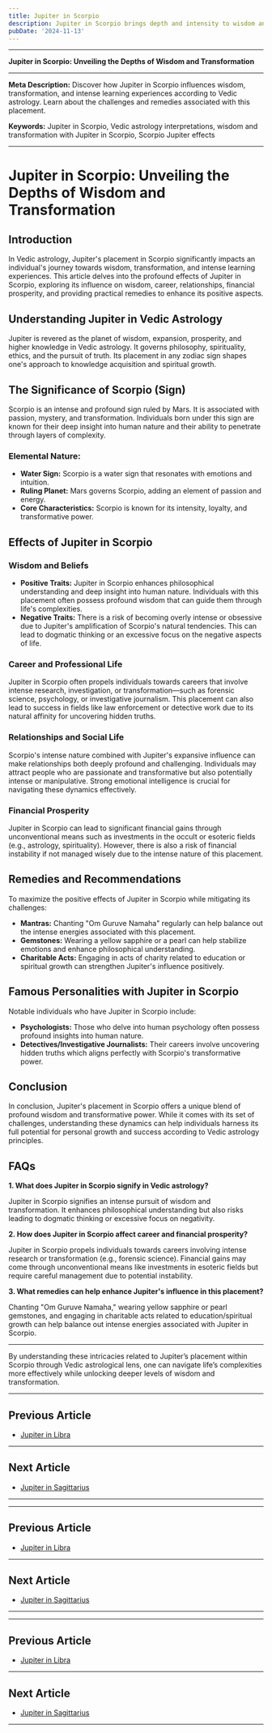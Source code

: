 ```yaml
---
title: Jupiter in Scorpio
description: Jupiter in Scorpio brings depth and intensity to wisdom and transformation. Individuals are intuitive, resourceful, and interested in exploring mysteries and profound subjects, in Vedic Astrology.
pubDate: '2024-11-13'
---
```


---

**Jupiter in Scorpio: Unveiling the Depths of Wisdom and Transformation**

---

**Meta Description:** Discover how Jupiter in Scorpio influences wisdom, transformation, and intense learning experiences according to Vedic astrology. Learn about the challenges and remedies associated with this placement.

**Keywords:** Jupiter in Scorpio, Vedic astrology interpretations, wisdom and transformation with Jupiter in Scorpio, Scorpio Jupiter effects

---

# Jupiter in Scorpio: Unveiling the Depths of Wisdom and Transformation

## Introduction

In Vedic astrology, Jupiter's placement in Scorpio significantly impacts an individual's journey towards wisdom, transformation, and intense learning experiences. This article delves into the profound effects of Jupiter in Scorpio, exploring its influence on wisdom, career, relationships, financial prosperity, and providing practical remedies to enhance its positive aspects.

## Understanding Jupiter in Vedic Astrology

Jupiter is revered as the planet of wisdom, expansion, prosperity, and higher knowledge in Vedic astrology. It governs philosophy, spirituality, ethics, and the pursuit of truth. Its placement in any zodiac sign shapes one's approach to knowledge acquisition and spiritual growth.

## The Significance of Scorpio (Sign)

Scorpio is an intense and profound sign ruled by Mars. It is associated with passion, mystery, and transformation. Individuals born under this sign are known for their deep insight into human nature and their ability to penetrate through layers of complexity.

### Elemental Nature:
- **Water Sign:** Scorpio is a water sign that resonates with emotions and intuition.
- **Ruling Planet:** Mars governs Scorpio, adding an element of passion and energy.
- **Core Characteristics:** Scorpio is known for its intensity, loyalty, and transformative power.

## Effects of Jupiter in Scorpio

### Wisdom and Beliefs

- **Positive Traits:** Jupiter in Scorpio enhances philosophical understanding and deep insight into human nature. Individuals with this placement often possess profound wisdom that can guide them through life's complexities.
- **Negative Traits:** There is a risk of becoming overly intense or obsessive due to Jupiter's amplification of Scorpio's natural tendencies. This can lead to dogmatic thinking or an excessive focus on the negative aspects of life.

### Career and Professional Life

Jupiter in Scorpio often propels individuals towards careers that involve intense research, investigation, or transformation—such as forensic science, psychology, or investigative journalism. This placement can also lead to success in fields like law enforcement or detective work due to its natural affinity for uncovering hidden truths.

### Relationships and Social Life

Scorpio's intense nature combined with Jupiter's expansive influence can make relationships both deeply profound and challenging. Individuals may attract people who are passionate and transformative but also potentially intense or manipulative. Strong emotional intelligence is crucial for navigating these dynamics effectively.

### Financial Prosperity

Jupiter in Scorpio can lead to significant financial gains through unconventional means such as investments in the occult or esoteric fields (e.g., astrology, spirituality). However, there is also a risk of financial instability if not managed wisely due to the intense nature of this placement.

## Remedies and Recommendations

To maximize the positive effects of Jupiter in Scorpio while mitigating its challenges:

- **Mantras:** Chanting "Om Guruve Namaha" regularly can help balance out the intense energies associated with this placement.
- **Gemstones:** Wearing a yellow sapphire or a pearl can help stabilize emotions and enhance philosophical understanding.
- **Charitable Acts:** Engaging in acts of charity related to education or spiritual growth can strengthen Jupiter's influence positively.

## Famous Personalities with Jupiter in Scorpio

Notable individuals who have Jupiter in Scorpio include:

- **Psychologists:** Those who delve into human psychology often possess profound insights into human nature.
- **Detectives/Investigative Journalists:** Their careers involve uncovering hidden truths which aligns perfectly with Scorpio's transformative power.

## Conclusion

In conclusion, Jupiter's placement in Scorpio offers a unique blend of profound wisdom and transformative power. While it comes with its set of challenges, understanding these dynamics can help individuals harness its full potential for personal growth and success according to Vedic astrology principles.

## FAQs

**1. What does Jupiter in Scorpio signify in Vedic astrology?**

Jupiter in Scorpio signifies an intense pursuit of wisdom and transformation. It enhances philosophical understanding but also risks leading to dogmatic thinking or excessive focus on negativity.

**2. How does Jupiter in Scorpio affect career and financial prosperity?**

Jupiter in Scorpio propels individuals towards careers involving intense research or transformation (e.g., forensic science). Financial gains may come through unconventional means like investments in esoteric fields but require careful management due to potential instability.

**3. What remedies can help enhance Jupiter's influence in this placement?**

Chanting "Om Guruve Namaha," wearing yellow sapphire or pearl gemstones, and engaging in charitable acts related to education/spiritual growth can help balance out intense energies associated with Jupiter in Scorpio.

---

By understanding these intricacies related to Jupiter’s placement within Scorpio through Vedic astrological lens, one can navigate life’s complexities more effectively while unlocking deeper levels of wisdom and transformation.

---

## Previous Article
- [Jupiter in Libra](/blogs-md/0805_Jupiter_in_Rashi/080507_Jupiter_in_Libra.mdx)

---

## Next Article
- [Jupiter in Sagittarius](/blogs-md/0805_Jupiter_in_Rashi/080509_Jupiter_in_Sagittarius.mdx)

---
---

## Previous Article
- [Jupiter in Libra](080507_Jupiter_in_Libra.mdx)

---

## Next Article
- [Jupiter in Sagittarius](080509_Jupiter_in_Sagittarius.mdx)

---
---

## Previous Article
- [Jupiter in Libra](080507_Jupiter_in_Libra.mdx)

---

## Next Article
- [Jupiter in Sagittarius](080509_Jupiter_in_Sagittarius.mdx)

---
